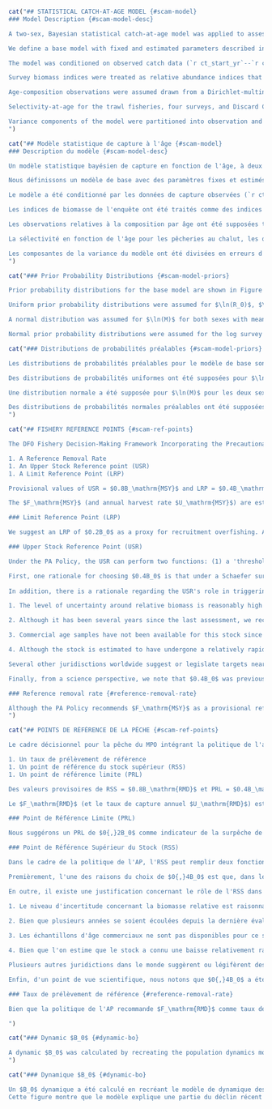 ```r
cat("## STATISTICAL CATCH-AT-AGE MODEL {#scam-model}
### Model Description {#scam-model-desc}

A two-sex, Bayesian statistical catch-at-age model was applied to assess the coastwide stock status of `r sp`. The model is based on the Integrated Statistical Catch Age Model (`r iscam`) framework, @martell2011. Full model details are provided in Appendix \@ref(app:model-desc).

We define a base model with fixed and estimated parameters described in Table \@ref(tab:param-settings-table). A total of `r num_params` model parameters were estimated by the base model (Table \@ref(tab:param-settings-table) shows most of these). The model estimated time series of log recruitment anomalies and log fishing mortality rates; and time-invariant values of unfished recruitment, steepness of the Beverton-Holt stock-recruit relationship, natural mortality, average recruitment, and logistic selectivity parameters for the two commercial fisheries and the four synoptic surveys. Prior probability distributions for the base model are shown in Table \@ref(tab:param-settings-table) and Figure \@ref(fig:fig-base-priors-posts) and described in Section \@ref(scam-model-priors). Model sensitivity to fixed parameters and to assumed prior probability distributions are presented in Section \@ref(sens-analyses).

The model was conditioned on observed catch data (`r ct_start_yr`--`r ct_end_yr`), which were assumed to be known without error. The model was fit to four survey indices of abundance, the Discard CPUE index, and to age composition data from the two commercial fisheries, and three synoptic surveys. Biological parameters determining weight-at-age and maturity-at-age schedules were estimated independently (Appendix \@ref(app:bio-data-appendix)) and input into the assessment model as fixed parameters that remained constant over time (Table \@ref(tab:growth-params-table)).

Survey biomass indices were treated as relative abundance indices that are directly proportional to the survey vulnerable biomass at the beginning of each year. Observation errors in relative abundance indices were assumed to be log-normally distributed. The catchability parameter $q_k$ was estimated for each index $k$. Prior probability distributions for $\ln(q_k)$ are described in Section \@ref(scam-model-priors).

Age-composition observations were assumed drawn from a Dirichlet-multinomial distribution. It was assumed ages were read without error.

Selectivity-at-age for the trawl fisheries, four surveys, and Discard CPUE index was modelled using a two-parameter logistic function with asymptote at 1. Age-at-50%-vulnerability ($\hat{a}_k$) and the standard deviation of the logistic selectivity curve ($\hat{\gamma}_k$) for each gear $k$ were estimated for the trawl fisheries and the three synoptic surveys. No age composition data were available for the `r hsmas` and `r dcpue` so selectivity was fixed with $\hat{a}_k$ = `r f(base_model$ctl$sel[2, 4])` and $\hat{\gamma}_k$ = `r f(base_model$ctl$sel[3, 4], 1)`, similar to estimated values for the other gears. Additional sensitivity runs not included in this assessment document indicated that there was little model sensitivity to this assumption.

Variance components of the model were partitioned into observation and process errors. The key parameter is the total variance (i.e., $\vartheta^2$, total precision). The total variance is partitioned into observation and process error components by the model parameter $\rho$, which represents the proportion of the total variance that is due to observation error [@punt1999; @deriso2007]. The total variance is partitioned into observation errors ($\sigma$) and process errors ($\tau$) using Eq. \@ref(eq:df17) from Appendix \@ref(app:model-desc). The parameters $\vartheta^2$ and $\rho$ were fixed in the current assessment (Table \@ref(tab:param-settings-table)) at values that gave $\sigma = 0.2$ and $\tau = 0.8$. See Section \@ref(sens-sigma) for sensitivity analyses to this assumption. See Appendix \@ref(app:model-desc) for further details on the treatment of variance in this assessment.
")
```

```r
cat("## Modèle statistique de capture à l'âge {#scam-model}
### Description du modèle {#scam-model-desc}

Un modèle statistique bayésien de capture en fonction de l'âge, à deux sexes, a été appliqué pour évaluer l'état du stock de `r sp` sur l'ensemble de la côte. Le modèle est basé sur le cadre du modèle statistique intégré de capture par âge (`r iscam`), @martell2011. Les détails complets du modèle sont fournis dans l'Annexe \@ref(app:model-desc).

Nous définissons un modèle de base avec des paramètres fixes et estimés décrits dans le tableau \@ref(tab:param-settings-table). Un total de `r num_params` paramètres du modèle ont été estimés par le modèle de base (le tableau \@ref(tab:param-settings-table) montre la plupart d'entre eux). Le modèle a estimé des séries temporelles de logarithmes d'anomalies de recrutement et de logarithmes de taux de mortalité par pêche, ainsi que des valeurs invariantes dans le temps du recrutement non pêché, de la pente de la relation stock-recrutement de Beverton-Holt, de la mortalité naturelle, du recrutement moyen et des paramètres de sélectivité logistique pour les deux pêcheries commerciales et les quatre campagnes synoptiques. Les distributions de probabilités préalables pour le modèle de base sont présentées dans le tableau \@ref(tab:param-settings-table) et la figure \@ref(fig:fig-base-priors-posts) et décrites dans la section \@ref(scam-model-priors). La sensibilité du modèle aux paramètres fixes et aux distributions de probabilité préalables supposées est présentée à la section \@ref(sens-analyses).

Le modèle a été conditionné par les données de capture observées (`r ct_start_yr`--`r ct_end_yr`), qui ont été supposées connues sans erreur. Le modèle a été ajusté à quatre indices d'abondance de l'enquête, à l'indice de CPUE des rejets et aux données de composition par âge provenant des deux pêcheries commerciales et de trois enquêtes synoptiques. Les paramètres biologiques déterminant les calendriers de poids à l'âge et de maturité à l'âge ont été estimés indépendamment (Annexe \@ref(app:bio-data-appendix)) et introduits dans le modèle d'évaluation en tant que paramètres fixes qui sont restés constants dans le temps (Tableau \@ref(tab:growth-params-table)).

Les indices de biomasse de l'enquête ont été traités comme des indices d'abondance relative directement proportionnels à la biomasse vulnérable de l'enquête au début de chaque année. Les erreurs d'observation dans les indices d'abondance relative ont été supposées être distribuées selon une loi log-normale. Le paramètre de capturabilité $q_k$ a été estimé pour chaque indice $k$. Les distributions de probabilités préalables pour $\ln(q_k)$ sont décrites dans la section \@ref(scam-model-priors).

Les observations relatives à la composition par âge ont été supposées tirées d'une distribution Dirichlet-multinomiale. On a supposé que les âges étaient lus sans erreur.

La sélectivité en fonction de l'âge pour les pêcheries au chalut, les quatre campagnes et l'indice de CPUE des rejets a été modélisée à l'aide d'une fonction logistique à deux paramètres avec une asymptote à 1. La vulnérabilité en fonction de l'âge à 50 % ($\hat{a}_k$) et l'écart type de la courbe de sélectivité logistique ($\hat{\gamma}_k$) pour chaque engin $k$ ont été estimés pour les pêcheries au chalut et les trois campagnes synoptiques. Aucune donnée sur la composition par âge n'étant disponible pour les engins `r hsmas` et `r dcpue`, la sélectivité a été fixée avec $\hat{a}_k$ = `r f(base_model$ctl$sel[2, 4])` et $\hat{\gamma}_k$ = `r f(base_model$ctl$sel[3, 4], 1)`, de manière similaire aux valeurs estimées pour les autres engins. D'autres simulations de sensibilité non incluses dans le présent document d'évaluation ont indiqué que le modèle était peu sensible à cette hypothèse.

Les composantes de la variance du modèle ont été divisées en erreurs d'observation et erreurs de processus. Le paramètre clé est la variance totale (c'est-à-dire $\vartheta^2$, précision totale). La variance totale est divisée en composantes d'erreur d'observation et de processus par le paramètre de modèle $\rho$, qui représente la proportion de la variance totale due à l'erreur d'observation [@punt1999 ; @deriso2007]. La variance totale est divisée en erreurs d'observation ($\sigma$) et en erreurs de processus ($\tau$) à l'aide de l'équation suivante \@ref(eq:df17) de l'annexe \@ref(app:model-desc). Les paramètres $\vartheta^2$ et $\rho$ ont été fixés dans l'évaluation actuelle (tableau \@ref(tab:param-settings-table)) à des valeurs qui donnent $\sigma = 0,2$ et $\tau = 0,8$. Voir la section \@ref(sens-sigma) pour les analyses de sensibilité à cette hypothèse. Voir l'annexe \@ref(app:model-desc) pour plus de détails sur le traitement de la variance dans cette évaluation.
")
```

```r
cat("### Prior Probability Distributions {#scam-model-priors}

Prior probability distributions for the base model are shown in Figure \@ref(fig:fig-base-priors-posts) and Table \@ref(tab:param-settings-table). Model sensitivities to assumed prior distributions are presented in Sections \@ref(sens-sigma), \@ref(sens-m), and \@ref(sens-q).

Uniform prior probability distributions were assumed for $\ln(R_0)$, $\ln(\bar{R})$, $\ln(R_\mathrm{init})$ and selectivity parameters (Table \@ref(tab:param-settings-table)). A Beta distribution was assumed for the steepness ($h$) of the stock-recruit relationship, with shape parameters that resulted in a distribution with mean = `r f(base_h_prior1, 2)` and CV = `r f(base_h_prior2, 2)` (Beta($\alpha$ = `r f(base_h$p1, 1)`, $\beta$ = `r f(base_h$p2, 1)`)). This prior was based on a literature review on steepness parameters for Pacific flatfish species done by @holt2016 and was used in the `r la` for `r sp`. A review of steepness estimates for flatfish species by @maunder2012 suggested that flatfish steepness using a Beverton-Holt stock-recruit relationship may be around $0.94$ (where $h$ approaching $1.0$ implies recruitment is independent of spawning biomass).

A normal distribution was assumed for $\ln(M)$ for both sexes with mean = $\ln$(`r f(exp(base_m_female$p1), 2)`) and SD = `r f(exp(base_m_female$p2), 2)` for females and mean = $\ln$(`r f(exp(base_m_male$p1), 2)`) and SD = `r f(exp(base_m_male$p2), 2)` for males (in log space). @holt2016 reviewed the literature and stock assessments and assumed a prior probability distribution for M with mean = 0.2 in their assessment of `r bc` Rock Sole (*Lepidopsetta spp.*). @goa2021 assumed a value of M = 0.2 for females and M = 0.35 for males in the assessment of Gulf of Alaska `r sp`; the same was done for the Bering Sea Aleutian Islands stock [@bering2019].

Normal prior probability distributions were assumed for the log survey catchability parameters $\ln(q_k)$ for each survey $k$. Normal distributions with mean = $\ln$(`r base_qk_mean`) and SD = `r base_qk_sd` in log space were selected because the survey estimates of biomass were derived from swept area analysis (Eqs. \@ref(eq:swept-area), \@ref(eq:cpue-density), and \@ref(eq:survey-biomass-variance)) and could therefore reasonably be expected to be within 1–2 orders of magnitude of unity. A large standard deviation was used to reflect ignorance of the scale of the swept area analysis compared with the true biomass.")
```

```r
cat("### Distributions de probabilités préalables {#scam-model-priors}

Les distributions de probabilités préalables pour le modèle de base sont présentées dans la figure \@ref(fig:fig-base-priors-posts) et le tableau \@ref(tab:param-settings-table). Les sensibilités du modèle aux distributions préalables supposées sont présentées dans les sections \@ref(sens-sigma), \@ref(sens-m) et \@ref(sens-q).

Des distributions de probabilités uniformes ont été supposées pour $\ln(R_0)$, $\ln(\bar{R})$, $\ln(R_\mathrm{init})$ et les paramètres de sélectivité (tableau \@ref(tab:param-settings-table)). Une distribution Bêta a été supposée pour la pente ($h$) de la relation stock-recrutement, avec des paramètres de forme qui ont abouti à une distribution avec une moyenne = `r f(base_h_prior1, 2)` et un CV = `r f(base_h_prior2, 2)` (Bêta($\alpha$ = `r f(base_h$p1, 1)`, $\beta$ = `r f(base_h_prior2, 1)`)). Cet a priori est basé sur une revue de la littérature sur les paramètres de pente pour les espèces de poissons plats du Pacifique réalisée par @holt2016 et a été utilisé dans le `r la` pour le `r sp`. Un examen des estimations de la pente pour les espèces de poissons plats par @maunder2012 a suggéré que la pente des poissons plats utilisant une relation stock-recrutement de Beverton-Holt pourrait être d'environ 0,94$ (où $h$ approchant 1,0$ implique que le recrutement est indépendant de la biomasse de frai).

Une distribution normale a été supposée pour $\ln(M)$ pour les deux sexes avec une moyenne = $\ln$(`r f(exp(base_m_female$p1), 2)`) et un écart-type = `r f(exp(base_m_female$p2), 2)` pour les femmes et moyenne = $\ln$(`r f(exp(base_m_male$p1), 2)`) et écart-type = `r f(exp(base_m_male$p2), 2)` pour les hommes (en espace logarithmique). @holt2016 a examiné la littérature et les évaluations des stocks et a supposé une distribution de probabilité préalable pour M avec une moyenne = 0,2 dans leur évaluation de `r bc` Rock Sole (*Lepidopsetta spp.*). @goa2021 a supposé une valeur de M = 0,2 pour les femelles et M = 0,35 pour les mâles dans l'évaluation de `r sp` du Golfe de l'Alaska ; la même chose a été faite pour le stock des îles Aléoutiennes de la mer de Béring [@bering2019].

Des distributions de probabilités normales préalables ont été supposées pour les paramètres logarithmiques de capturabilité des relevés $\ln(q_k)$ pour chaque relevé $k$. Des distributions normales avec une moyenne = $\ln$(`r base_qk_mean`) et un écart-type = `r base_qk_sd` dans l'espace logarithmique ont été sélectionnées parce que les estimations de la biomasse de l'enquête ont été dérivées de l'analyse de la zone balayée (Eqs. \@ref(eq:swept-area), \@ref(eq:cpue-density), et \@ref(eq:survey-biomass-variance)) et que l'on pouvait donc raisonnablement s'attendre à ce qu'elles se situent dans un intervalle de 1 à 2 ordres de grandeur par rapport à l'unité. Un écart-type important a été utilisé pour refléter l'ignorance de l'échelle de l'analyse de la zone balayée par rapport à la biomasse réelle.
")
```

```r
cat("## FISHERY REFERENCE POINTS {#scam-ref-points}

The DFO Fishery Decision-Making Framework Incorporating the Precautionary Approach (PA) policy [@dfo2009] requires stock status to be characterized using three reference points:

1. A Reference Removal Rate
1. An Upper Stock Reference point (USR)
1. A Limit Reference Point (LRP)

Provisional values of USR = $0.8B_\mathrm{MSY}$ and LRP = $0.4B_\mathrm{MSY}$ are suggested in the absence of stock-specific reference points. The framework suggests a reference removal rate of $F_\mathrm{MSY}$. A harvest control rule based on these reference points that is coincident with the choice of LRP, USR, and removal reference would apply a linear reduction in fishing mortality as the stock falls below the USR and would cease fishing when the stock reaches the LRP [e.g., Figure 6 in @grandin2017].

The $F_\mathrm{MSY}$ (and annual harvest rate $U_\mathrm{MSY}$) are estimated to be very large in this model due to selectivity being greater than maturity, as described in Section \@ref(selex). We therefore present $B_0$-based reference points for `r sp` that are less reliant on estimated selectivity and maturity at age. We suggest an LRP = $0.2B_0$ and USR = $0.4B_0$. These are the reference points agreed to in the last assessment for `r sp` in `r bc` [@grandin2017]; we further elaborate on our reasoning below.

### Limit Reference Point (LRP)

We suggest an LRP of $0.2B_0$ as a proxy for recruitment overfishing. A value of $0.2B_0$ is a threshold below which there is typically at least some reduction in per-capita recruitment [@myers1994; @sainsbury2008]. This threshold has been recommended in recent national guidance [@barrett2022]. Furthermore, this threshold is consistent with recommendations in other jurisdictions: a limit value of $0.2B_0$ is the default recommendation (and minimum acceptable value) under Australia's Commonwealth Fisheries Harvest Strategy Policy [@dawr2018] and is the default trigger for rebuilding plans under New Zealand's Harvest Strategy [@mf2008].

### Upper Stock Reference Point (USR)

Under the PA Policy, the USR can perform two functions: (1) a 'threshold below which removals must be progressively reduced in order to avoid reaching the LRP' (an operational control point or 'OCP') and (2) a 'target reference point determined by productivity objectives for the stock, broader biological considerations, and social and economic objectives for the fishery' [@dfo2009]. @marentette2020 emphasize that the primary role of the USR is its first role, as an OCP, to avoid the LRP. The PA Policy describes how the USR is meant to be developed by fishery managers with consultation with interested parties and advice from Science. We therefore provide the following science advice regarding the USR. 

First, one rationale for choosing $0.4B_0$ is that under a Schaefer surplus production model, $B_\mathrm{MSY}$ is $0.5B_0$ and since $0.8B_\mathrm{MSY}$ is the provisional USR and $0.8$ $\times$ $0.5 = 0.4$, $0.4B_0$ is the equivalent $B_0$-based USR. A similar rationale applies to $0.2B_0$ as the LRP: $0.4B_\mathrm{MSY}$ is the provisional LRP and $0.4$ $\times$ $0.5 = 0.2$ resulting in $0.2B_0$ as the LRP.
  
In addition, there is a rationale regarding the USR's role in triggering fishery reductions to reduce risk of the stock breaching the LRP. The PA Policy notes that *'while socio-economic factors may influence the location of the USR, these factors must not diminish its minimum function in guiding management of the risk of approaching the LRP'*. We suggest the following scientific factors should be considered with respect to the timing of adjusting fishing intensity as the stock approaches the LRP: (1) the level of uncertainty around the relative spawning biomass; (2) the frequency of assessment; (3) the availability of important data sources; and (4) plausible future rates of decline. We present the following advice with respect to these factors for Arrowtooth Flounder (as will be shown in the results):

1. The level of uncertainty around relative biomass is reasonably high with the 95% CIs roughly spanning the width between $0.2B_0$ and $0.4B_0$. Greater uncertainty means the USR would need to be spaced further from the LRP to ensure an equivalent risk tolerance.

2. Although it has been several years since the last assessment, we recommend the stock assessment be updated approximately every two years, when an additional year of data is available from each survey. Longer gaps between assessments would require the USR to be further spaced from the LRP to ensure an equivalent risk.

3. Commercial age samples have not been available for this stock since 2019 and it unclear when this sampling will resume. These data provide a critical source of information about recruitment and selectivity. The assessment results show that declines in estimated recruitment from 2009--2019 are responsible for a large part of the recent estimated declines in SSB. The lack of age samples may introduce uncertainty going forward, which would suggest a larger gap between the LRP and USR for an equivalent risk compared to having this information.

4. Although the stock is estimated to have undergone a relatively rapid decline in SSB from about 2012 to 2020, this was associated with higher F's than are currently estimated and this past trajectory is not necessarily indicative of future possible trajectories. A closed-loop simulation analysis would be a rigorous way of evaluating plausible stock trajectories and the ability for a given USR to provide sufficient time to avoid the stock biomass falling below the LRP. We therefore have little information currently about plausible future rates of decline.

Several other juridisctions worldwide suggest or legislate targets near 0.4$B_0$ when status is assessed relative to $B_0$; however, these jurisdictions also use this 'target' as an Pperational Control Point (OCP) below which fishing mortality $F$ is to be reduced to avoid hitting a lower limit reference point [@punt2008, and references therein]. It is our understanding that the North Pacific Fishery Management Council (NPFMC) in Alaska would use an upper OCP of 0.4$B_0$ for this Arrowtooth Flounder stock with $F$ ramped down when biomass is below this level ['Tier 3 3b', p. 19 in @npfmc2020]. The US West Coast Pacific Fishery Management Council (PFMC) also uses $0.4B_0$ as a standard groundfish OCP to ramp down $F$ [@pfmc2022], although a flatfish-specific OCP of $0.25B_0$ was added in 2010 [Amendment 16-5 @nmfs2010]. However, this is under the assumption that flatfish stocks are often more productive than other groundfish stocks, which may not bear out for this BC stock with low estimated recruitment over the last decade. Australia uses maximum economic yield (MEY) as their legislated objective, which they suggest can be approximated as $0.4B_0$ $\times$ $1.2 = 0.48B_0$; this then acts as an OCP with exploitation rate ramped down below $0.48B_0$ [p. 9 and 22 in @dawr2018]. In other words, in these jurisidictions, their 'target' matches the primary definition of the Canadian USR [@marentette2020] as an OCP. This interpretation would suggest that, despite the use of the term 'target' elsewhere, a USR  would be equivalent in function to these jurisdictions. Most equivalent in function to these jurisdictions would be to consider $0.4B_0$ both a 'target' and a USR OCP rather than how they are separated in the PA Policy diagram.

Finally, from a science perspective, we note that $0.4B_0$ was previously accepted as the USR for Arrowtooth Flounder [@grandin2017]. We caution that reducing reference points when there is evidence of declining recruitment and declining stock trends would be inconsistent with the precautionary approach as outlined in the DFO PA Policy. Such 'moving the reference point goalposts' can have considerable implications for fisheries sustainability [@silvar-viladomiu2021].

### Reference removal rate {#reference-removal-rate}

Although the PA Policy recommends $F_\mathrm{MSY}$ as a provisional reference removal, for reasons outlined above, we suggest $B_0$-based reference points for this stock. We suggest that an equivalent reference removal rate would be the fishing mortality $F$ that would take the stock to $0.4 B_0$ at equilibrium given recently observed recruitment. We determined this by projecting the stock 50 years into the future with recruitment deviations randomly drawn with replacement from 2010--2019 (omitting the poorly estimated 2020 and 2021 deviations), using an optimization routine to find the constant catch that would generate SSB matching $0.4 B_0$ within a tolerance of 50 t. We report the associated $F$ at the end of 50 years. Given sufficient projection years, performing the projections with a constant $F$ or a constant catch should render the same conclusion.
")
```

```r
cat("## POINTS DE RÉFÉRENCE DE LA PÊCHE {#scam-ref-points}

Le cadre décisionnel pour la pêche du MPO intégrant la politique de l'approche de précaution (AP) [@dfo2009] exige que l'état des stocks soit caractérisé à l'aide de trois points de référence :

1. Un taux de prélèvement de référence
1. Un point de référence du stock supérieur (RSS)
1. Un point de référence limite (PRL)

Des valeurs provisoires de RSS = $0.8B_\mathrm{RMD}$ et PRL = $0.4B_\mathrm{RMD}$ sont suggérées en l'absence de points de référence spécifiques aux stocks. Le cadre suggère un taux de prélèvement de référence de $F_\mathrm{RMD}$. Une règle de contrôle de l'exploitation basée sur ces points de référence qui coïncide avec le choix du PLR, du RSS et de la référence de prélèvement appliquerait une réduction linéaire de la mortalité par pêche lorsque le stock tombe en dessous du RSS et cesserait de pêcher lorsque le stock atteint le PLR [par exemple, figure 6 dans @grandin2017].

Le $F_\mathrm{RMD}$ (et le taux de capture annuel $U_\mathrm{RMD}$) est estimé être très important dans ce modèle en raison de la sélectivité qui est supérieure à la maturité, comme décrit dans la section \@ref(selex). Nous présentons donc des points de référence basés sur $B_0$ pour `r sp` qui sont moins dépendants de la sélectivité estimée et de la maturité à l'âge. Nous suggérons un PRL = $0{,}2B_0$ et un RSS = $0{,}4B_0$. Il s'agit des points de référence convenus lors de la dernière évaluation pour `r sp` dans `r bc` [@grandin2017]; nous expliquons plus en détail notre raisonnement ci-dessous.

### Point de Référence Limite (PRL)

Nous suggérons un PRL de $0{,}2B_0$ comme indicateur de la surpêche de recrutement. Une valeur de $0{,}2B_0$ est un seuil en dessous duquel il y a généralement au moins une certaine réduction du recrutement par habitant [@myers1994 ; @sainsbury2008]. Ce seuil a été recommandé dans les récentes orientations nationales [@barrett2022]. En outre, ce seuil est conforme aux recommandations d'autres juridictions : une valeur limite de $0{,}2B_0$ est la recommandation par défaut (et la valeur minimale acceptable) dans le cadre de la politique de stratégie de récolte des pêcheries du Commonwealth australien [@dawr2018] et constitue le déclencheur par défaut des plans de reconstitution dans le cadre de la stratégie de récolte de la Nouvelle-Zélande [@mf2008].

### Point de Référence Supérieur du Stock (RSS)

Dans le cadre de la politique de l'AP, l'RSS peut remplir deux fonctions: (1) un 'seuil en dessous duquel les prélèvements doivent être progressivement réduits afin d'éviter d'atteindre le PLR' (un point de contrôle opérationnel ou 'PCO') et (2) un 'point de référence cible déterminé par des objectifs de productivité pour le stock, des considérations biologiques plus larges, et des objectifs sociaux et économiques pour la pêcherie' [@dfo2009]. @marentette2020 souligne que le rôle principal de l'RSS est son premier rôle, en tant qu'PCO, pour éviter le PRL. La politique de l'AP` décrit comment l'RSS est censée être développée par les gestionnaires de la pêche en consultation avec les parties intéressées et avec l'avis des scientifiques. Nous fournissons donc l'avis scientifique suivant concernant l'RSS. 

Premièrement, l'une des raisons du choix de $0{,}4B_0$ est que, dans le cadre d'un modèle de production excédentaire de Schaefer, $B_\mathrm{RMD}$ est égal à $0{,}5B_0$ et, étant donné que $0{,}8B_\mathrm{RMD}$ est le RSS provisoire et que $0{,}8B_\mathrm{RMD}$ fois $0{,}8$ $\times$ $0{,}5 = 0{,}4$, $0{,}4B_0$ est le RSS équivalent basé sur le $B_0$. Un raisonnement similaire s'applique à $0{,}2B_0$ en tant que PRL: $0{,}4B_\mathrm{RMD}$ est le PLR provisoire et $0{,}4$ $\times$ $0{,}5 = 0{,}2$, ce qui donne $0{,}2B_0$ en tant que PLR.

En outre, il existe une justification concernant le rôle de l'RSS dans le déclenchement des réductions de la pêche afin de réduire le risque de dépassement du PRL par le stock. La politique de l'AP note que *'si des facteurs socio-économiques peuvent influencer l'emplacement de l'RSS, ces facteurs ne doivent pas diminuer sa fonction minimale d'orientation de la gestion du risque de dépassement du PRL'*. Nous suggérons que les facteurs scientifiques suivants soient pris en compte en ce qui concerne le moment de l'ajustement de l'intensité de la pêche lorsque le stock s'approche du PRL: (1) le niveau d'incertitude autour de la biomasse reproductrice relative; (2) la fréquence de l'évaluation; (3) la disponibilité de sources de données importantes; et (4) les futurs taux de déclin plausibles. Nous présentons les conseils suivants en ce qui concerne ces facteurs pour la plie rouge (comme le montreront les résultats) :

1. Le niveau d'incertitude concernant la biomasse relative est raisonnablement élevé, les IC à 95 % couvrant approximativement la largeur entre $0{,}2B_0$ et $0{,}4B_0$. Une plus grande incertitude signifie que l'RSS devrait être plus éloignée du PRL pour garantir une tolérance au risque équivalente.
  
2. Bien que plusieurs années se soient écoulées depuis la dernière évaluation, nous recommandons que l'évaluation du stock soit mise à jour tous les deux ans environ, lorsqu'une année supplémentaire de données est disponible pour chaque étude. Des intervalles plus longs entre les évaluations nécessiteraient que l'RSS soit plus éloignée du PRL afin de garantir un risque équivalent.

3. Les échantillons d'âge commerciaux ne sont pas disponibles pour ce stock depuis 2019 et la date de reprise de cet échantillonnage n'est pas claire. Ces données constituent une source essentielle d'informations sur le recrutement et la sélectivité. Les résultats de l'évaluation montrent que les baisses du recrutement estimé au cours de la dernière décennie sont responsables d'une grande partie des récentes baisses estimées de la SSB. L'absence d'échantillons d'âge peut introduire une incertitude pour l'avenir, ce qui suggérerait un écart plus important entre le PRL et le RSS pour un risque équivalent par rapport à l'existence de ces informations.

4. Bien que l'on estime que le stock a connu une baisse relativement rapide de la SSB entre 2012 et 2020 environ, cette baisse a été associée à des F plus élevés que ceux estimés actuellement et cette trajectoire passée n'est pas nécessairement indicative des trajectoires futures possibles. Une analyse de simulation en boucle fermée constituerait un moyen rigoureux d'évaluer les trajectoires plausibles du stock et la capacité d'une RSS donnée à fournir suffisamment de temps pour éviter que la biomasse du stock ne tombe en dessous du PRL. Nous disposons donc actuellement de peu d'informations sur les taux de déclin futurs plausibles.

Plusieurs autres juridictions dans le monde suggèrent ou légifèrent des cibles proches de $0{,}4B_0$ lorsque l'état est évalué par rapport à $B_0$ ; cependant, ces juridictions utilisent également cette 'cible' comme point de contrôle opérationnel (PCO) en dessous duquel la mortalité par pêche $F$ doit être réduite pour éviter d'atteindre un point de référence de limite inférieure [@punt2008, et les références qui y sont citées]. Nous croyons comprendre que le Conseil de gestion des pêches du Pacifique Nord (CGPPN) en Alaska utiliserait un PCO supérieur de $0{,}4B_0$ pour ce stock de flétan noir, avec une réduction progressive de $F$ lorsque la biomasse est inférieure à ce niveau ['Tier 3 3b', p. 19 dans @npfmc2020]. Le Conseil de gestion des pêches du Pacifique de la côte ouest des États-Unis (CGPP) utilise également $0{,}4B_0$ comme OCP standard pour les poissons de fond afin de réduire progressivement $F$ [@pfmc2022], bien qu'un PCO spécifique aux poissons plats de $0,25B_0$ ait été ajouté en 2010 [Amendement 16-5 @nmfs2010]. Toutefois, cela repose sur l'hypothèse que les stocks de poissons plats sont souvent plus productifs que les autres stocks de poissons de fond, ce qui pourrait ne pas être le cas pour ce stock de C.-B. dont le recrutement a été estimé faible au cours de la dernière décennie. L'Australie utilise le Rendement économique maximal (REM) comme objectif législatif, qu'elle suggère d'approximer comme $0.4B_0$ $\times$ $1.2 = 0.48B_0$; ceci agit alors comme un PCO avec un taux d'exploitation ramené en dessous de $0,48B_0$ [p. 9 et 22 dans @dawr2018]. En d'autres termes, dans ces juridictions, leur 'cible' correspond à la définition primaire de l'RSS canadienne [@marentette2020] en tant qu'PCO. Cette interprétation suggère que, malgré l'utilisation du terme 'cible' ailleurs, une RSS serait équivalente en termes de fonction dans ces juridictions. La fonction la plus équivalente à ces juridictions serait de considérer $0{,}4B_0$ à la fois comme une 'cible' et comme une PCO RSS, plutôt que de la manière dont elles sont séparées dans le diagramme de la politique de l'AP.

Enfin, d'un point de vue scientifique, nous notons que $0{,}4B_0$ a été précédemment accepté comme RSS pour la plie rouge [@grandin2017]. Nous avertissons que la réduction des points de référence lorsqu'il existe des preuves de la baisse du recrutement et des tendances du stock serait incompatible avec l'approche de précaution telle que décrite dans la politique d'AP du MPO. Un tel 'déplacement des poteaux de référence' peut avoir des implications considérables pour la durabilité des pêcheries [@silvar-viladomiu2021].

### Taux de prélèvement de référence {#reference-removal-rate}

Bien que la politique de l'AP recommande $F_\mathrm{RMD}$ comme taux de prélèvement de référence provisoire, pour les raisons exposées ci-dessus, nous suggérons des points de référence basés sur $B_0$ pour ce stock. Nous suggérons qu'un taux de prélèvement de référence équivalent serait la mortalité par pêche $F$ qui amènerait le stock à $0{,}4B_0$ à l'équilibre, compte tenu du recrutement récemment observé. Nous avons déterminé cela en projetant le stock 50 ans dans le futur avec des déviations de recrutement tirées au hasard avec remplacement de 2010 à 2019 (en omettant les déviations mal estimées de 2020 et 2021), en utilisant une routine d'optimisation pour trouver la prise constante qui générerait une SSB correspondant à $0{,}4B_0$ dans une tolérance de 50 t. Nous rapportons le $F$ associé à la fin des 50 ans. Compte tenu d'un nombre suffisant d'années de projection, l'exécution des projections avec un $F$ constant ou une prise constante devrait aboutir à la même conclusion.

")
```

```r
cat("### Dynamic $B_0$ {#dynamic-bo}

A dynamic $B_0$ was calculated by recreating the population dynamics model in R with parameter estimates from the fitted base model. The fishing mortality was set to zero but estimated recruitment deviations were included. Figure \@ref(fig:fig-dynamic-b-zero) shows the estimated dynamic $B_0$ from this exercise. The figure illustrates that the model explains a portion of the recent decline by a sequence of poor recruitment.
")
```

```r
cat("### Dynamique $B_0$ {#dynamic-bo}

Un $B_0$ dynamique a été calculé en recréant le modèle de dynamique des populations dans R avec les estimations des paramètres du modèle de base ajusté. La mortalité par pêche a été fixée à zéro, mais les écarts de recrutement estimés ont été inclus. La figure \@ref(fig:fig-dynamic-b-zero) montre la dynamique estimée $B_0$ à partir de cet exercice.
Cette figure montre que le modèle explique une partie du déclin récent par une séquence de faible recrutement.")
```
